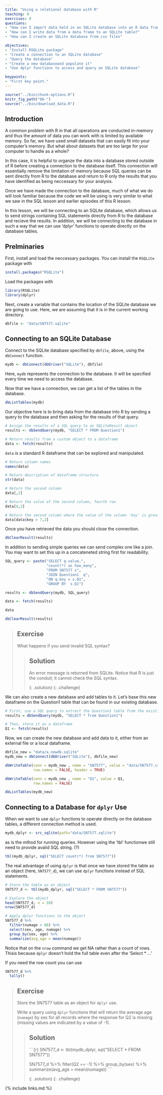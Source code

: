 ```yaml
---
title: "Using a relational database with R"
teaching: 0
exercises: 0
questions:
- "How can I import data held in an SQLite database into an R data frame?"
- "How can I write data from a data frame to an SQLite table?"
- "How can I create an SQLite database from csv files"

objectives:
- "Install RSQLite package"
- "Create a connection to an SQLite database"
- "Query the database"
- "Create a new databaseand populate it"
- "Use dplyr functions to access and query an SQLite database"

keypoints:
- "First key point."
---
```



```r
source("../bin/chunk-options.R")
knitr_fig_path("06-")
source("../bin/download_data.R")
```


## Introduction

A common problem with R in that all operations are conducted in-memory and thus
the amount of data you can work with is limited by available memory. So far, we have used small datasets
that can easily fit into your computer's memory. But what about datasets that are too large for your
computer to handle as a whole?

In this case, it is helpful to organze the data into a database stored outside of R before creating
a connection to the database itself. This connection will essentially remove the limitation of memory
because SQL queries can be sent directly from R to the database and return to R only the results that you
have identified as being neccessary for your analysis.

Once we have made the connection to the database, much of what we do will look familiar because the code we will be using is very similar to what we saw in the SQL lesson and earlier episodes of this R lesson.

In this lesson, we will be connecting to an SQLite database, which allows us to send strings containing SQL statements directly from R to the database and recieve the results. In addition, we will be connecting to the database in such a way that we can use 'dplyr' functions to operate directly on the database tables.


## Prelminaries

First, install and load the neccessary packages. You can install the `RSQLite` package with


```r
install.packages("RSQLite")
```

Load the packages with

```r
library(RSQLite)
library(dplyr)
```

Next, create a variable that contains the location of the SQLite database we are going to use. Here, we are assuming that it is in the current working directory.

```r
dbfile <- "data/SN7577.sqlite"
```

## Connecting to an SQLite Database

Connect to the SQLite database specified by `dbfile`, above, using the `dbConnect` function.

```r
mydb <- dbConnect(dbDriver("SQLite"), dbfile)
```

Here, `mydb` represents the connection to the database. It will be specified every time we need to access the database.

Now that we have a connection, we can get a list of the tables in the database.

```r
dbListTables(mydb)
```

Our objective here is to bring data from the database into R by sending a query to the database and then asking for the results of that query.

```r
# Assign the results of a SQL query to an SQLiteResult object
results <- dbSendQuery(mydb, "SELECT * FROM Question1")

# Return results from a custom object to a dataframe
data <- fetch(results)
```

`data` is a standard R dataframe that can be explored and manipulated.

```r
# Return column names
names(data)

# Return description of dataframe structure
str(data)

# Return the second column
data[,2]

# Return the value of the second column, fourth row
data[4,2]

# Return the second column where the value of the column 'key' is greater than 7
data[data$key > 7,2]
```

Once you have retrieved the data you should close the connection.

```r
dbClearResult(results)
```

In addition to sending simple queries we can send complex one like a join.
You may want to set this up in a concateneted string first for readability.

```r
SQL_query <- paste("SELECT q.value,",
                   "count(*) as how_many",
                   "FROM SN7577 s",
                   "JOIN Question1  q",
                   "ON q.key = s.Q1",
                   "GROUP BY  s.Q1")

results <- dbSendQuery(mydb, SQL_query)

data <- fetch(results)

data

dbClearResult(results)
```

> ## Exercise
>
> What happens if you send invalid SQL syntax?
>
> > ## Solution
> >
> > An error message is returned from SQLite.
> > Notice that R is just the conduit; it cannot check the SQL syntax.
> >
> >
> {: .solution}
{: .challenge}

We can also create a new database and add tables to it. Let's base this new dataframe on the Question1 table that can be found in our existing database.

```r
# First, use a SQL query to extract the Question1 table from the existing database
results = dbSendQuery(mydb, "SELECT * from Question1")

# Then, store it as a dataframe
Q1 <- fetch(results)
```

Now, we can create the new database and add data to it, either from an external file or a local dataframe.

```r
dbfile_new = "data/a_newdb.sqlite"
mydb_new = dbConnect(dbDriver("SQLite"), dbfile_new)

dbWriteTable(conn = mydb_new , name = "SN7577", value = "data/SN7577.csv",
             row.names = FALSE, header = TRUE)

dbWriteTable(conn = mydb_new , name = "Q1", value = Q1,
             row.names = FALSE)

dbListTables(mydb_new)
```

## Connecting to a Database for `dplyr` Use

When we want to use `dplyr` functions to operate directly on the database tables,
a different connection method is used.

```r
mydb_dplyr <- src_sqlite(path="data/SN7577.sqlite")
```

as is the mthod for running queries. However using the 'tbl' functionwe still need to provide avalid SQL string. (?)

```r
tbl(mydb_dplyr, sql("SELECT count(*) from SN7577"))
```

The real advantage of using `dplyr` is that once we have stored the table as an object
(here, `SN7577_d`), we can use `dplyr` functions instead of SQL statements.

```r
# Store the table as an object
SN7577_d <- tbl(mydb_dplyr, sql("SELECT * FROM SN7577"))

# Explore the object
head(SN7577_d, n = 10)
nrow(SN7577_d)

# Apply dplyr functions to the object
SN7577_d %>%
  filter(numage > 60) %>%
  select(sex, age, numage) %>%
  group_by(sex, age) %>%
  summarize(avg_age = mean(numage))
```

Notice that on the `nrow` command we get NA rather than a count of rows. Thisis because `dplyr` doesn't hold the full table even after the 'Select * ...'

If you need the row count you can use

```r
SN7577_d %>%
  tally()
```

> ## Exercise
>
> Store the SN7577 table as an object for `dplyr` use.
>
> Write a query using `dplyr` functions that will return the average age (`numage`) by sex for all records where
> the response for Q2 is missing (missing values are indicated by a value of -1).
>
> > ## Solution
> >
> > ```{r}
> > SN7577_d <- tbl(mydb_dplyr, sql("SELECT * FROM SN7577"))
> >
> > SN7577_d %>%
> >   filter(Q2 == -1)   %>%
> >   group_by(sex)   %>%
> >   summarize(avg_age = mean(numage))
> > ```
> >
> {: .solution}
{: .challenge}

{% include links.md %}
